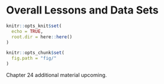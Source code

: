 # Overall Lessons and Data Sets {#ch:lessons-datasets}

```r
knitr::opts_knit$set(
  echo = TRUE,
  root.dir = here::here()
)

knitr::opts_chunk$set(
  fig.path = "fig/"
)
```

Chapter 24 additional material upcoming.
